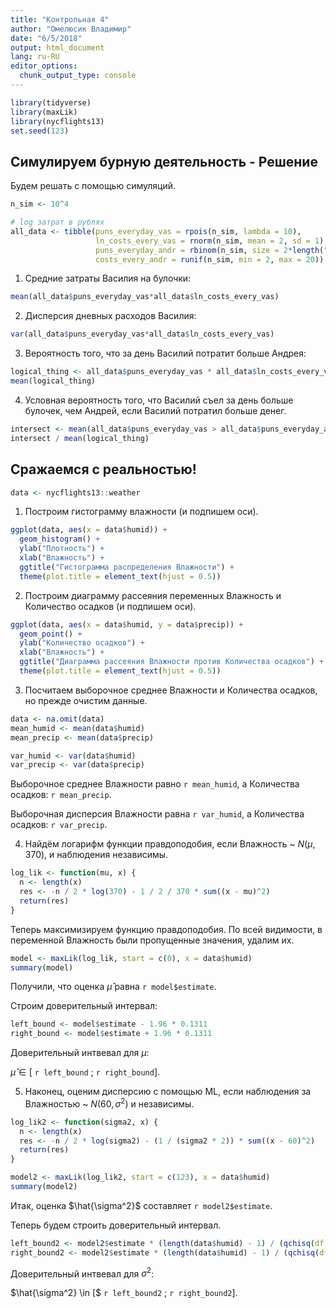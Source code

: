 ```yaml
---
title: "Контрольная 4"
author: "Омелюсик Владимир"
date: "6/5/2018"
output: html_document
lang: ru-RU
editor_options: 
  chunk_output_type: console
---
```


```r
library(tidyverse)
library(maxLik)
library(nycflights13)
set.seed(123)
```

## Симулируем бурную деятельность - Решение

Будем решать с помощью симуляций.

```r
n_sim <- 10^4

# log затрат в рублях
all_data <- tibble(puns_everyday_vas = rpois(n_sim, lambda = 10),
                   ln_costs_every_vas = rnorm(n_sim, mean = 2, sd = 1),
                   puns_everyday_andr = rbinom(n_sim, size = 2*length("Omelyusik"), prob = 0.5),
                   costs_every_andr = runif(n_sim, min = 2, max = 20))

```

1. Средние затраты Василия на булочки: 
```r
mean(all_data$puns_everyday_vas*all_data$ln_costs_every_vas)
```

2. Дисперсия дневных расходов Василия:
```r
var(all_data$puns_everyday_vas*all_data$ln_costs_every_vas)
```

3. Вероятность того, что за день Василий потратит больше Андрея:
```r
logical_thing <- all_data$puns_everyday_vas * all_data$ln_costs_every_vas > all_data$puns_everyday_andr * all_data$costs_every_andr
mean(logical_thing)
```

4. Условная вероятность того, что Василий съел за день больше булочек, чем Андрей, если Василий потратил больше денег.
```r
intersect <- mean(all_data$puns_everyday_vas > all_data$puns_everyday_andr)*mean(logical_thing)
intersect / mean(logical_thing)
```

## Сражаемся с реальностью!

```r
data <- nycflights13::weather
```

1. Построим гистограмму влажности (и подпишем оси).
```r
ggplot(data, aes(x = data$humid)) + 
  geom_histogram() + 
  ylab("Плотность") + 
  xlab("Влажность") + 
  ggtitle("Гистограмма распределения Влажности") + 
  theme(plot.title = element_text(hjust = 0.5))
```

2. Построим диаграмму рассеяния переменных Влажность и Количество осадков (и подпишем оси).
```r
ggplot(data, aes(x = data$humid, y = data$precip)) +
  geom_point() +
  ylab("Количество осадков") + 
  xlab("Влажность") + 
  ggtitle("Диаграмма рассеяния Влажности против Количества осадков") + 
  theme(plot.title = element_text(hjust = 0.5))
```

3. Посчитаем выборочное среднее Влажности и Количества осадков, но прежде очистим данные.
```r
data <- na.omit(data)
mean_humid <- mean(data$humid)
mean_precip <- mean(data$precip)

var_humid <- var(data$humid)
var_precip <- var(data$precip)
```

Выборочное среднее Влажности равно `r mean_humid`, а Количества осадков: `r mean_precip`.

Выборочная дисперсия Влажности равна `r var_humid`, а Количества осадков: `r var_precip`.

4. Найдём логарифм функции правдоподобия, если Влажность ~ $N\left(\mu, 370\right)$, и наблюдения независимы. 
```r
log_lik <- function(mu, x) {
  n <- length(x)
  res <- -n / 2 * log(370) - 1 / 2 / 370 * sum((x - mu)^2)
  return(res)
}
```

Теперь максимизируем функцию правдоподобия. По всей видимости, в переменной Влажность были пропущенные значения, удалим их.
```r
model <- maxLik(log_lik, start = c(0), x = data$humid)
summary(model)
```

Получили, что оценка $\hat{\mu}$ равна `r model$estimate`.

Строим доверительный интервал:

```r
left_bound <- model$estimate - 1.96 * 0.1311
right_bound <- model$estimate + 1.96 * 0.1311
```

Доверительный интвевал для $\mu$:

$\hat{\mu} \in [$ `r left_bound` $;$ `r right_bound`$]$.

5. Наконец, оценим дисперсию с помощью ML, если наблюдения за Влажностью ~ $N\left(60, \sigma^2\right)$ и независимы.

```r
log_lik2 <- function(sigma2, x) {
  n <- length(x)
  res <- -n / 2 * log(sigma2) - (1 / (sigma2 * 2)) * sum((x - 60)^2)
  return(res)
}
``` 

```r
model2 <- maxLik(log_lik2, start = c(123), x = data$humid)
summary(model2)
```

Итак, оценка $\hat{\sigma^2}$ составляет `r model2$estimate`.

Теперь будем строить доверительный интервал.

```r
left_bound2 <- model2$estimate * (length(data$humid) - 1) / (qchisq(df = length(data$humid) - 1, 0.975))
right_bound2 <- model2$estimate * (length(data$humid) - 1) / (qchisq(df = length(data$humid) - 1, 0.025))
```

Доверительный интвевал для $\sigma^2$:

$\hat{\sigma^2} \in [$ `r left_bound2` $;$ `r right_bound2`$]$.

